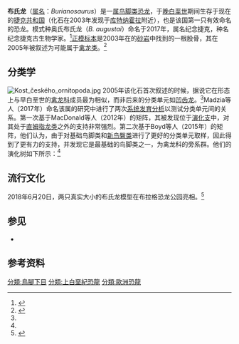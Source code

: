 {{Automatic taxobox
| fossil_range = [[白垩纪|白垩纪]]晚期，{{fossilrange|Cenomanian|Cenomanian|[[森诺曼阶|森诺曼阶]]}}
| image = Burianosaurus.jpg
| image_caption = 正模标本的股骨
| taxon = Burianosaurus
| authority = Madzia ''et al.'', 2017
| type_species = '''奥氏布氏龙<br />''Burianosaurus augustai'''''
| type_species_authority = Madzia ''et al.'', 2017
}}

'''布氏龙'''（[[属名|属名]]：''Burianosaurus''）是一[[属|属]][[鸟脚类|鸟脚类]][[恐龙|恐龙]]，于[[白垩纪|晚白垩世]]期间生存于现在的[[捷克共和国|捷克共和国]]（化石在2003年发现于[[库特纳霍拉|库特纳霍拉]]附近），也是该国第一只有效命名的恐龙。模式种奥氏布氏龙（''B. augustai''）命名于2017年，属名纪念捷克{{link-en|古生物艺术家|palaeoartist}}{{link-en|兹德涅克·布里安|Zdeněk Burian}}，种名纪念捷克古生物学家{{link-en|约瑟夫·奥古斯塔|Josef Augusta (paleontologist)}}。<ref name=madzia2017>{{cite journal|last1=Madzia|first1=Daniel|last2=Boyd|first2=Clint A.|last3=Mazuch|first3=Martin|title=A basal ornithopod dinosaur from the Cenomanian of the Czech Republic|journal=Journal of Systematic Palaeontology|volume=16|issue=11|date=2017|pages=967–979|doi=10.1080/14772019.2017.1371258 }}</ref>[[正模标本|正模标本]]是2003年在{{link-en|佩鲁克-科里恰内组|Peruc-Korycany Formation}}的[[砂岩|砂岩]]中找到的一根股骨，其在2005年被叙述为可能属于[[禽龙类|禽龙类]]。<ref name=fejfar2005>{{cite journal | title = First Cenomanian dinosaur from Central Europe (Czech Republic) | journal = Acta Palaeontologica Polonica | volume = 50 | issue = 2 | last1 = Fejfar | first1 = O. | last2 = Košťák | first2 = M. | last3 = Kvaček | first3 = J. | last4 = Mazuch | first4 = M. | last5 = Moučka | first5 = M. | pages = 295–300 | date = 2005 | url = https://www.app.pan.pl/article/item/app50-295.html | language = en | access-date = 2021-01-10 | archive-date = 2021-04-30 | archive-url = https://web.archive.org/web/20210430053935/https://www.app.pan.pl/article/item/app50-295.html | dead-url = no }}</ref>

==分类学==
[[File:Kost_českého_ornitopoda.jpg|thumb]]
2005年该化石首次叙述的时候，据说它在形态上与早白垩世的[[禽龙科|禽龙科]]成员最为相似，而非后来的分类单元如[[凹齿龙|凹齿龙]]。<ref name=fejfar2005 />Madzia等人（2017年）命名该属的研究中进行了两次[[系统发育分析|系统发育分析]]以测试分类单元间的关系。第一次基于MacDonald等人（2012年）的矩阵，其被发现位于[[演化支|演化支]]{{link-en|凹齿龙形态类|Rhabdodontomorpha}}中，对其处于[[直姆指龙类|直姆指龙类]]之外的支持非常强烈。第二次基于Boyd等人（2015年）的矩阵，他们认为，由于对基础鸟脚类和[[新鸟臀类|新鸟臀类]]进行了更好的分类单元取样，因此得到了更有力的支持，并发现它是最基础的鸟脚类之一，为禽龙科的旁系群。他们的演化树如下所示：<ref name=madzia2017 />

{{clade| style=font-size:90%;line-height:90%
|label1=[[新鸟臀类|盾齿类]] Clypeodonta
|1={{clade
   |1=[[棱齿龙属|棱齿龙属]] ''Hypsilophodon''
   |label2=[[角足亚目|角足亚目]] Cerapoda
   |2={{clade
      |1=[[头饰龙类|头饰龙类]] Marginocephalia
      |label2=[[鸟脚亚目|鸟脚亚目]] Ornithopoda
      |2={{clade
         |1=[[吉迪恩曼特尔龙属|吉迪恩曼特尔龙属]]  ''Gideonmantellia''
         |2={{clade
            |1=[[薄板类|薄板类]] Elasmaria
            |2={{clade
               |1='''布氏龙属 ''Burianosaurus'''''
               |label2=[[禽龙类|禽龙类]] Iguanodontia
               |2={{clade
                  |label1={{link-en|凹齿龙形态类|Rhabdodontomorpha}}  Rhabdodontomorpha
                  |1={{clade
                     |1=[[木他龙属|木他龙属]]  ''Muttaburrasaurus''
                     |2=[[凹齿龙科|凹齿龙科]]  Rhabdodontidae }}
                  |2={{clade
                     |1=[[腱龙属|腱龙属]] ''Tenontosaurus''
                     |label2=橡树龙形态类 Dryomorpha
                     |2={{clade
                        |1=[[橡树龙科|橡树龙科]] Dryosauridae
                        |label2=[[直姆指龙类|直姆指龙类]]  Ankylopollexia
                        |2={{clade
                           |1=[[弯龙属|弯龙属]]  ''Camptosaurus''
                           |2={{clade
                              |1=[[禽龙属|禽龙属]]  ''Iguanodon''
                              |2=[[豪勇龙属|豪勇龙属]]  ''Ouranosaurus'' }} }} }} }} }} }} }} }} }} }} }}

== 流行文化 ==
2018年6月20日，两只真实大小的布氏龙模型在布拉格恐龙公园亮相。<ref>{{Cite web |url=http://www.osel.cz/9976-burianosaurus-ma-svou-sochu.html |title=存档副本 |access-date=2021-01-10 |archive-date=2019-09-11 |archive-url=https://web.archive.org/web/20190911122740/http://www.osel.cz/9976-burianosaurus-ma-svou-sochu.html |dead-url=no }}</ref>

==参见==
*{{link-en|2017年初龙类古生物学研究|2017 in archosaur paleontology}}

==参考资料==
{{Reflist}}
{{Ornithopoda|O.}}
{{Taxonbar|from=Q11292856}}
[[分類:鳥腳下目|分類:鳥腳下目]]
[[分類:上白堊紀恐龍|分類:上白堊紀恐龍]]
[[分類:歐洲恐龍|分類:歐洲恐龍]]